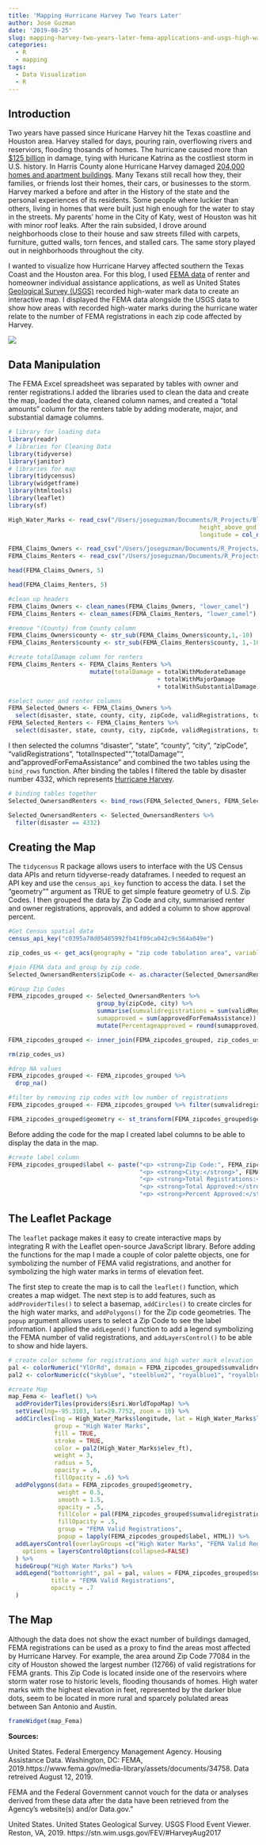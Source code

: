 ```yaml
---
title: 'Mapping Hurricane Harvey Two Years Later'
author: Jose Guzman
date: '2019-08-25'
slug: mapping-harvey-two-years-later-fema-applications-and-usgs-high-water-marks
categories:
  - R
  - mapping
tags:
  - Data Visualization
  - R
---
```


## Introduction

Two years have passed since Huricane Harvey hit the Texas coastline and Houston area. Harvey stalled for days, pouring rain, overflowing rivers and reserviors, flooding thosands of homes. The hurricane caused more than [$125 billion](https://www.nhc.noaa.gov/news/UpdatedCostliest.pdf) in damage, tying with Huricane Katrina as the costliest storm in U.S. history. In Harris County alone Hurricane Harvey damaged [204,000 homes and apartment buildings](https://www.houstonchronicle.com/news/article/In-Harvey-s-deluge-most-damaged-homes-were-12794820.php). Many Texans still recall how they, their families, or friends lost their homes, their cars, or businesses to the storm. Harvey marked a before and after in the History of the state and the personal experiences of its residents. Some people where luckier than others, living in homes that were built just high enough for the water to stay in the streets. My parents’ home in the City of Katy, west of Houston was hit with minor roof leaks. After the rain subsided, I drove around neighborhoods close to their house and saw streets filled with carpets, furniture, gutted walls, torn fences, and stalled cars. The same story played out in neighborhoods throughout the city. 

I wanted to visualize how Hurricane Harvey affected southern the Texas Coast and the Houston area. For this blog, I used [FEMA data](https://www.fema.gov/media-library/assets/documents/34758) of renter and homeowner individual assistance applications, as well as United States [Geological Survey (USGS)](https://stn.wim.usgs.gov/fev/#HarveyAug2017) recorded high-water mark data to create an interactive map. I displayed the FEMA data alongside the USGS data to show how areas with recorded high-water marks during the hurricane water relate to the number of FEMA registrations in each zip code affected by Harvey. 

![](https://media.giphy.com/media/duXbkYn8TMFXnKqKM2/giphy.gif)

## Data Manipulation 

The FEMA Excel spreadsheet was separated by tables with owner and renter registrations.I added the libraries used to clean the data and create the map, loaded the data, cleaned column names, and created a "total amounts" column for the renters table by adding moderate, major, and substantial damage columns. 

```r
# library for loading data
library(readr)
# libraries for Cleaning Data
library(tidyverse)
library(janitor)
# libraries for map
library(tidycensus)
library(widgetframe)
library(htmltools)
library(leaflet)
library(sf)
```

```r
High_Water_Marks <- read_csv("/Users/joseguzman/Documents/R_Projects/Blog_Version_3/Harvey_Map_Data/USGSHWMs.csv", col_types = cols(elev_ft = col_number(), 
                                                      height_above_gnd = col_number(), latitude = col_number(), 
                                                      longitude = col_number()))

FEMA_Claims_Owners <- read_csv("/Users/joseguzman/Documents/R_Projects/Blog_Version_3/Harvey_Map_Data/owners.csv")
FEMA_Claims_Renters <- read_csv("/Users/joseguzman/Documents/R_Projects/Blog_Version_3/Harvey_Map_Data/Renters.csv")
```

```r
head(FEMA_Claims_Owners, 5)
```

```r
head(FEMA_Claims_Renters, 5)
```

```r
#clean up headers 
FEMA_Claims_Owners <- clean_names(FEMA_Claims_Owners, "lower_camel")
FEMA_Claims_Renters <- clean_names(FEMA_Claims_Renters, "lower_camel")
```

```r
#remove "(County) from County column
FEMA_Claims_Owners$county <- str_sub(FEMA_Claims_Owners$county,1,-10)
FEMA_Claims_Renters$county <- str_sub(FEMA_Claims_Renters$county, 1,-10)
```

```r
#create totalDamage column for renters
FEMA_Claims_Renters <- FEMA_Claims_Renters %>%
                       mutate(totalDamage = totalWithModerateDamage 
                                          + totalWithMajorDamage 
                                          + totalWithSubstantialDamage)
```

```r
#select owner and renter columns 
FEMA_Selected_Owners <- FEMA_Claims_Owners %>% 
  select(disaster, state, county, city, zipCode, validRegistrations, totalInspected, totalDamage, approvedForFemaAssistance)
FEMA_Selected_Renters <- FEMA_Claims_Renters %>%
  select(disaster, state, county, city, zipCode, validRegistrations, totalInspected, totalDamage, approvedForFemaAssistance)
```

I then selected the columns "disaster", "state", "county", "city", "zipCode", "validRegistrations", "totalInspected"", "totalDamage"", and "approvedForFemaAssistance" and combined the two tables using the `bind_rows` function. After binding the tables I filtered the table by disaster number 4332, which represents [Hurricane Harvey](https://www.fema.gov/disaster/4332). 

```r
# binding tables together
Selected_OwnersandRenters <- bind_rows(FEMA_Selected_Owners, FEMA_Selected_Renters)

Selected_OwnersandRenters <- Selected_OwnersandRenters %>%
  filter(disaster == 4332)
```

## Creating the Map

The `tidycensus` R package allows users to interface with the US Census data APIs and return tidyverse-ready dataframes. I needed to request an API key and use the `census_api_key` function to access the data. I set the "geometry"" argument as TRUE to get simple feature geometry of U.S. Zip Codes. I then grouped the data by Zip Code and city, summarised renter and owner registrations, approvals, and added a column to show approval percent. 

```r
#Get Census spatial data
census_api_key("c0395a78d05485992fb41f09ca042c9c564a049e")
```

```r
zip_codes_us <- get_acs(geography = "zip code tabulation area", variables = "B00002_001", geometry = TRUE)
```

```r
#join FEMA data and group by zip code. 
Selected_OwnersandRenters$zipCode <- as.character(Selected_OwnersandRenters$zipCode)

#Group Zip Codes 
FEMA_zipcodes_grouped <- Selected_OwnersandRenters %>% 
                         group_by(zipCode, city) %>%
                         summarise(sumvalidregistrations = sum(validRegistrations), 
                         sumapproved = sum(approvedForFemaAssistance)) %>%
                         mutate(Percentageapproved = round(sumapproved/sumvalidregistrations, 2))

FEMA_zipcodes_grouped <- inner_join(FEMA_zipcodes_grouped, zip_codes_us,  by = c("zipCode" = "GEOID"))
```

```r
rm(zip_codes_us)
```

```r
#drop NA values
FEMA_zipcodes_grouped <- FEMA_zipcodes_grouped %>%
  drop_na()

#filter by removing zip codes with low number of registrations
FEMA_zipcodes_grouped <- FEMA_zipcodes_grouped %>% filter(sumvalidregistrations > 25)

FEMA_zipcodes_grouped$geometry <- st_transform(FEMA_zipcodes_grouped$geometry, 4326)
```

Before adding the code for the map I created label columns to be able to display the data in the map.

```r
#create label column
FEMA_zipcodes_grouped$label <- paste("<p> <strong>Zip Code:", FEMA_zipcodes_grouped$zipCode,"</P>",
                                     "<p> <strong>City:</strong>", FEMA_zipcodes_grouped$city,"</P>",
                                     "<p> <strong>Total Registrations:</strong>", FEMA_zipcodes_grouped$sumvalidregistrations,"</P>",
                                     "<p> <strong>Total Approved:</strong>", FEMA_zipcodes_grouped$sumapproved, "</P>", 
                                     "<p> <strong>Percent Approved:</strong>", FEMA_zipcodes_grouped$Percentageapproved * 100 , " % </P>")
```

## The Leaflet Package

The `leaflet` package makes it easy to create interactive maps by integrating R with the Leaflet open-source JavaScript library. Before adding the functions for the map I made a couple of color palette objects, one for symbolizing the number of FEMA valid registrations, and another for symbolizing the high water marks in terms of elevation feet. 

The first step to create the map is to call the `leaflet()` function, which creates a map widget. The next step is to add features, such as `addProviderTiles()` to select a basemap, `addCircles()` to create circles for the high water marks, and `addPolygons()` for the Zip code geometries. The `popup` argument allows users to select a Zip Code to see the label information. I applied the `addLegend()` function to add a legend symbolizing the FEMA number of valid registrations, and `addLayersControl()` to be able to show and hide layers.

```r
# create color scheme for registrations and high water mark elevation
pal <- colorNumeric("YlOrRd", domain = FEMA_zipcodes_grouped$sumvalidregistrations, n = 4)
pal2 <- colorNumeric(c("skyblue", "steelblue2", "royalblue1", "royalblue2"), domain = High_Water_Marks$elev_ft, n = 4)

#create Map
map_Fema <- leaflet() %>%
  addProviderTiles(providers$Esri.WorldTopoMap) %>%
  setView(lng=-95.3103, lat=29.7752, zoom = 10) %>%
  addCircles(lng = High_Water_Marks$longitude, lat = High_Water_Marks$latitude, 
             group = "High Water Marks",
             fill = TRUE,
             stroke = TRUE,
             color = pal2(High_Water_Marks$elev_ft),
             weight = 3,
             radius = 5,
             opacity = .6,
             fillOpacity = .6) %>%
  addPolygons(data = FEMA_zipcodes_grouped$geometry, 
              weight = 0.5, 
              smooth = 1.5, 
              opacity = .5,
              fillColor = pal(FEMA_zipcodes_grouped$sumvalidregistrations),
              fillOpacity = .5,
              group = "FEMA Valid Registrations",
              popup = lapply(FEMA_zipcodes_grouped$label, HTML)) %>%
  addLayersControl(overlayGroups =c("High Water Marks", "FEMA Valid Registrations"),
    options = layersControlOptions(collapsed=FALSE)
  ) %>% 
  hideGroup("High Water Marks") %>%
  addLegend("bottomright", pal = pal, values = FEMA_zipcodes_grouped$sumvalidregistrations,
            title = "FEMA Valid Registrations",
            opacity = .7
  )
```

## The Map

Although the data does not show the exact number of buildings damaged, FEMA registrations can be used as a proxy to find the areas most affected by Hurricane Harvey. For example, the area around Zip Code 77084 in the city of Houston showed the largest number (12766) of valid registrations for FEMA grants. This Zip Code is located inside one of the reservoirs where storm water rose to historic levels, flooding thousands of homes. High water marks with the highest elevation in feet, represented by the darker blue dots, seem to be located in more rural and sparcely polulated areas between San Antonio and Austin.


```r
frameWidget(map_Fema)
```


**Sources:**

United States. Federal Emergency Management Agency. Housing Assistance Data. Washington, DC: FEMA, 2019.https://www.fema.gov/media-library/assets/documents/34758. Data retreived August 12, 2019.

FEMA and the Federal Government cannot vouch for the data or analyses derived from these data after the data have been retrieved from the Agency's website(s) and/or Data.gov."

United States. United States Geological Survey. USGS Flood Event Viewer. Reston, VA, 2019. 
https://stn.wim.usgs.gov/FEV/#HarveyAug2017



